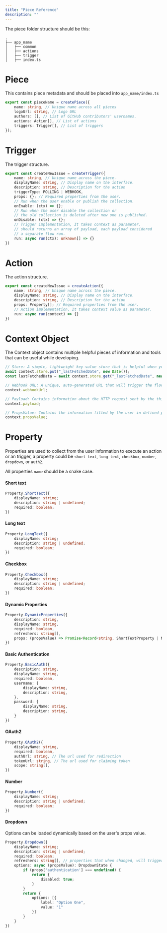 ```yaml
---
title: "Piece Reference"
description: ""
---
```


The piece folder structure should be this:

```
.
├── app_name
│   ├── common
│   ├── actions
│   ├── trigger
│   ├── index.ts
```

# Piece

This contains piece metadata and should be placed into `app_name/index.ts`

```typescript
export const pieceName = createPiece({
	name: string, // Unique name across all pieces
	logoUrl: string, // Logo URL
    authors: [], // List of GitHub contributors' usernames.
	actions: Action[], // List of actions
	triggers: Trigger[], // List of triggers
});
```

# Trigger


The trigger structure.

```typescript
export const createNewIssue = createTrigger({
    name: string, // Unique name across the piece.
    displayName: string, // Display name on the interface.
	description: string, // Description for the action
    triggerType: POLLING | WEBHOOK,
	props: {}; // Required properties from the user.
    // Run when the user enable or publish the collection.
	onEnable: (ctx) => {};
    // Run when the user disable the collection or
    // the old collection is deleted after new one is published.
	onDisable: (ctx) => {};
    // Trigger implementation, It takes context as parameter.
    // should returns an array of payload, each payload considered
    // a separate flow run.
    run: async run(ctx): unknown[] => {}
})
```

# Action

The action structure.

```typescript
export const createNewIssue = createAction({
    name: string, // Unique name across the piece.
    displayName: string, // Display name on the interface.
	description: string, // Description for the action
	props: Property[]; // Required properties from the user.
    // Action implementation, It takes context value as parameter.
    run: async run(context) => {}
})
```

# Context Object
The Context object contains multiple helpful pieces of information and tools that can be useful while developing.

```typescript
// Store: A simple, lightweight key-value store that is helpful when you are developing triggers that persist between runs, used to store information like the last polling date.
await context.store.put("_lastFetchedDate", new Date());
const lastFetchedData = await context.store.get("_lastFetchedDate", new Date());

// Webhook URL: A unique, auto-generated URL that will trigger the flow. Useful when you need to develop a trigger based on webhooks.
context.webhookUrl;

// Payload: Contains information about the HTTP request sent by the third party. It has three properties: status, headers, and body.
context.payload;

// PropsValue: Contains the information filled by the user in defined properties.
context.propsValue;
```

# Property


Properties are used to collect from the user information to execute an action or an trigger, a property could be `short text`, `long text`, `checkbox`, `number`, `dropdown`, or `auth2`.

All properties `name` should be a snake case.

#### Short text

```typescript
Property.ShortText({
	displayName: string;
	description: string | undefined;
	required: boolean;
})
```


#### Long text

```typescript
Property.LongText({
	displayName: string;
	description: string | undefined;
	required: boolean;
})
```

#### Checkbox 

```typescript
Property.Checkbox({
	displayName: string;
	description: string | undefined;
	required: boolean;
})
```

#### Dynamic Properties 

```typescript
Property.DynamicProperties({
    description: string,
    displayName: string,
    required: boolean,
    refreshers: string[],
    props: (propsValue) => Promise<Record<string, ShortTextProperty | NumberProperty | StaticDropdownProperty>>;
})
```

#### Basic Authentication 

```typescript
Property.BasicAuth({
    description: string,
    displayName: string,
    required: boolean,
    username: {
        displayName: string,
        description: string,
    },
    password: {
        displayName: string,
        description: string,
    }
})
```

#### OAuth2 

```typescript
Property.OAuth2({
    displayName: string,
    required: boolean,
    authUrl: string, // The url used for redirection
    tokenUrl: string, // The url used for claiming token
    scope: string[],
})
```


#### Number 

```typescript
Property.Number({
	displayName: string;
	description: string | undefined;
	required: boolean;
})
```

#### Dropdown 

Options can be loaded dynamically based on the user's props value.

```typescript
Property.Dropdown({
    displayName: string;
    description: string | undefined;
    required: boolean;
    refreshers: string[], // properties that when changed, will trigger the options function to execute
    options: async (propsValue): DropdownState {
        if (props['authentication'] === undefined) {
            return {
                disabled: true;
            }
        }
        return {
            options: [{
                label: "Option One",
                value: "1"
            }]
        }
    }
})
```

